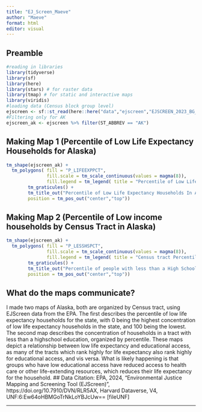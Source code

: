 ```yaml
---
title: "EJ_Screen_Maeve"
author: "Maeve"
format: html
editor: visual
---
```


## Preamble

```r
#reading in libraries 
library(tidyverse) 
library(sf) 
library(here) 
library(stars) # for raster data
library(tmap) # for static and interactive maps 
library(viridis) 
#loading data (Census block group level) 
ejscreen <- sf::st_read(here::here("data","ejscreen","EJSCREEN_2023_BG_StatePct_with_AS_CNMI_GU_VI.gdb")) 
#Filtering only for AK
ejscreen_ak <- ejscreen %>% filter(ST_ABBREV == "AK")
```

## Making Map 1 (Percentile of Low Life Expectancy Households for Alaska)

```r
tm_shape(ejscreen_ak) + 
  tm_polygons( fill = "P_LIFEEXPPCT", 
               fill.scale = tm_scale_continuous(values = magma(8)), 
               fill.legend = tm_legend( title = "Percentile of Low Life Expectancy Households by Census tract", position = tm_pos_out("right","center") ) ) + 
        tm_graticules() + 
        tm_title_out("Percentile of Low Life Expectancy Households In Alaska By Census tract", 
        position = tm_pos_out("center","top"))
```

## Making Map 2 (Percentile of Low income households by Census Tract in Alaska)

```r
tm_shape(ejscreen_ak) + 
  tm_polygons( fill = "P_LESSHSPCT", 
               fill.scale = tm_scale_continuous(values = magma(8)), 
               fill.legend = tm_legend( title = "Census tract Percentile", position = tm_pos_out("right","center") ) ) + 
        tm_graticules() + 
        tm_title_out("Percentile of people with less than a High School Education in Alaska", 
        position = tm_pos_out("center","top"))
```

## What do the maps communicate?

I made two maps of Alaska, both are organized by Census tract, using EJScreen data from the EPA. The first describes the percentile of low life expectancy households for the state, with 0 being the highest concentration of low life expectancy households in the state, and 100 being the lowest. The second map describes the concentration of households in a tract with less than a highschool education, organized by percentile. These maps depict a relationship between low life expectancy and educational access, as many of the tracts which rank highly for life expectancy also rank highly for educational access, and vis versa. What is likely happening is that groups who have low educational access have reduced access to health care or other life-extending resources, which reduces their life expectancy for the household. \## Data Citation: EPA, 2024, "Environmental Justice Mapping and Screening Tool (EJScreen)", https://doi.org/10.7910/DVN/RLR5AX, Harvard Dataverse, V4, UNF:6:Ew64oHBMGoTrNkLoYBJcUw== \[fileUNF\]

------------------------------------------------------------------------
